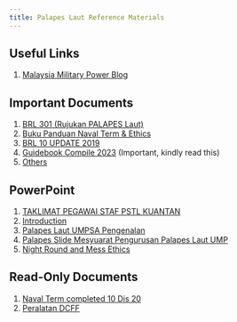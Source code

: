 ```yaml
---
title: Palapes Laut Reference Materials
---
```


## Useful Links
1. [Malaysia Military Power Blog](https://malaysiamilitarypower.blogspot.com)

## Important Documents

1. [BRL 301 (Rujukan PALAPES Laut)](BRL%20301%20%28Rujukan%20PALAPES%20Laut%29.pdf)
2. [Buku Panduan Naval Term & Ethics](Buku%20Panduan%20Naval%20Term%20%26%20Ethics.pdf)
3. [BRL 10 UPDATE 2019](BRL%2010%20UPDATE%202019.pdf)
4. [Guidebook Compile 2023](Guidebook%20Compile%2023%20Latest.pdf) (Important, kindly read this)
5. [Others](Others.pdf)

## PowerPoint

1. [TAKLIMAT PEGAWAI STAF PSTL KUANTAN](/powerpoint/TAKLIMAT%20PEGAWAI%20STAF%20PSTL%20KUANTAN.pdf)
2. [Introduction](/powerpoint/Introduction.pptx)
3. [Palapes Laut UMPSA Pengenalan](/powerpoint/Palapes%20Laut%20UMPSA%20Pengenalan.pptx)
4. [Palapes Slide Mesyuarat Pengurusan Palapes Laut UMP](/powerpoint/Palapes%20Slide%20Mesyuarat%20Pengurusan%20Palapes%20Laut%20UMP.pptx)
5. [Night Round and Mess Ethics](Night%20Round%20and%20Mess%20Ethics.pptx)

## Read-Only Documents

1. [Naval Term completed 10 Dis 20](Naval%20Term%20completed%2010%20Dis%2020.pdf)
2. [Peralatan DCFF](PERALATAN%20DCFF.doc)
